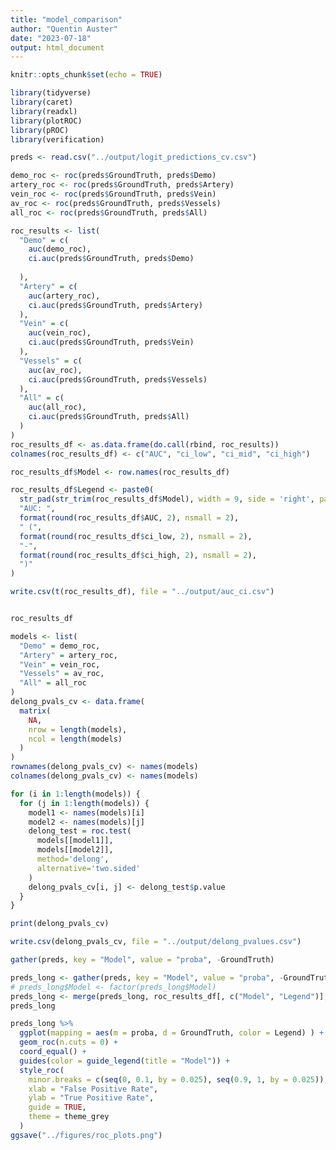 ```yaml
---
title: "model_comparison"
author: "Quentin Auster"
date: "2023-07-18"
output: html_document
---
```


```r
knitr::opts_chunk$set(echo = TRUE)
```


```r
library(tidyverse)
library(caret)
library(readxl)
library(plotROC)
library(pROC)
library(verification)
```

```r
preds <- read.csv("../output/logit_predictions_cv.csv")

```


```r

demo_roc <- roc(preds$GroundTruth, preds$Demo)
artery_roc <- roc(preds$GroundTruth, preds$Artery)
vein_roc <- roc(preds$GroundTruth, preds$Vein)
av_roc <- roc(preds$GroundTruth, preds$Vessels)
all_roc <- roc(preds$GroundTruth, preds$All)

roc_results <- list(
  "Demo" = c(
    auc(demo_roc), 
    ci.auc(preds$GroundTruth, preds$Demo)
    
  ),
  "Artery" = c(
    auc(artery_roc), 
    ci.auc(preds$GroundTruth, preds$Artery)
  ),
  "Vein" = c(
    auc(vein_roc), 
    ci.auc(preds$GroundTruth, preds$Vein)
  ),
  "Vessels" = c(
    auc(av_roc), 
    ci.auc(preds$GroundTruth, preds$Vessels)
  ),
  "All" = c(
    auc(all_roc), 
    ci.auc(preds$GroundTruth, preds$All)
  )
)
roc_results_df <- as.data.frame(do.call(rbind, roc_results))
colnames(roc_results_df) <- c("AUC", "ci_low", "ci_mid", "ci_high")

roc_results_df$Model <- row.names(roc_results_df)

roc_results_df$Legend <- paste0(
  str_pad(str_trim(roc_results_df$Model), width = 9, side = 'right', pad = ' '),
  "AUC: ",
  format(round(roc_results_df$AUC, 2), nsmall = 2), 
  " (", 
  format(round(roc_results_df$ci_low, 2), nsmall = 2), 
  "-", 
  format(round(roc_results_df$ci_high, 2), nsmall = 2),
  ")"
) 

write.csv(t(roc_results_df), file = "../output/auc_ci.csv")


roc_results_df
```

```r
models <- list(
  "Demo" = demo_roc, 
  "Artery" = artery_roc, 
  "Vein" = vein_roc,
  "Vessels" = av_roc,
  "All" = all_roc
)
delong_pvals_cv <- data.frame(
  matrix(
    NA, 
    nrow = length(models), 
    ncol = length(models)
  )
)
rownames(delong_pvals_cv) <- names(models)
colnames(delong_pvals_cv) <- names(models)

for (i in 1:length(models)) {
  for (j in 1:length(models)) {
    model1 <- names(models)[i]
    model2 <- names(models)[j]
    delong_test = roc.test(
      models[[model1]], 
      models[[model2]],
      method='delong',
      alternative='two.sided'
    )
    delong_pvals_cv[i, j] <- delong_test$p.value
  }
}

print(delong_pvals_cv)

write.csv(delong_pvals_cv, file = "../output/delong_pvalues.csv")
```


```r
gather(preds, key = "Model", value = "proba", -GroundTruth)

```

```r
preds_long <- gather(preds, key = "Model", value = "proba", -GroundTruth)
# preds_long$Model <- factor(preds_long$Model)
preds_long <- merge(preds_long, roc_results_df[, c("Model", "Legend")], sort = FALSE)
preds_long
```

```r

preds_long %>% 
  ggplot(mapping = aes(m = proba, d = GroundTruth, color = Legend) ) +
  geom_roc(n.cuts = 0) +
  coord_equal() +
  guides(color = guide_legend(title = "Model")) + 
  style_roc(
    minor.breaks = c(seq(0, 0.1, by = 0.025), seq(0.9, 1, by = 0.025)),
    xlab = "False Positive Rate",
    ylab = "True Positive Rate",
    guide = TRUE,
    theme = theme_grey
  )
ggsave("../figures/roc_plots.png")
```
